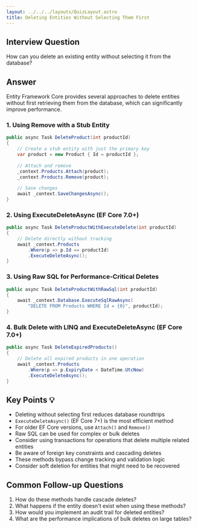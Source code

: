 ```yaml
---
layout: ../../../layouts/QuizLayout.astro
title: Deleting Entities Without Selecting Them First
---
```


## Interview Question
How can you delete an existing entity without selecting it from the database?

## Answer
Entity Framework Core provides several approaches to delete entities without first retrieving them from the database, which can significantly improve performance.

### 1. Using Remove with a Stub Entity

```csharp
public async Task DeleteProduct(int productId)
{
    // Create a stub entity with just the primary key
    var product = new Product { Id = productId };
    
    // Attach and remove
    _context.Products.Attach(product);
    _context.Products.Remove(product);
    
    // Save changes
    await _context.SaveChangesAsync();
}
```

### 2. Using ExecuteDeleteAsync (EF Core 7.0+)

```csharp
public async Task DeleteProductWithExecuteDelete(int productId)
{
    // Delete directly without tracking
    await _context.Products
        .Where(p => p.Id == productId)
        .ExecuteDeleteAsync();
}
```

### 3. Using Raw SQL for Performance-Critical Deletes

```csharp
public async Task DeleteProductWithRawSql(int productId)
{
    await _context.Database.ExecuteSqlRawAsync(
        "DELETE FROM Products WHERE Id = {0}", productId);
}
```

### 4. Bulk Delete with LINQ and ExecuteDeleteAsync (EF Core 7.0+)

```csharp
public async Task DeleteExpiredProducts()
{
    // Delete all expired products in one operation
    await _context.Products
        .Where(p => p.ExpiryDate < DateTime.UtcNow)
        .ExecuteDeleteAsync();
}
```

## Key Points 💡
- Deleting without selecting first reduces database roundtrips
- `ExecuteDeleteAsync()` (EF Core 7+) is the most efficient method
- For older EF Core versions, use `Attach()` and `Remove()`
- Raw SQL can be used for complex or bulk deletes
- Consider using transactions for operations that delete multiple related entities
- Be aware of foreign key constraints and cascading deletes
- These methods bypass change tracking and validation logic
- Consider soft deletion for entities that might need to be recovered

## Common Follow-up Questions
1. How do these methods handle cascade deletes?
2. What happens if the entity doesn't exist when using these methods?
3. How would you implement an audit trail for deleted entities?
4. What are the performance implications of bulk deletes on large tables?
